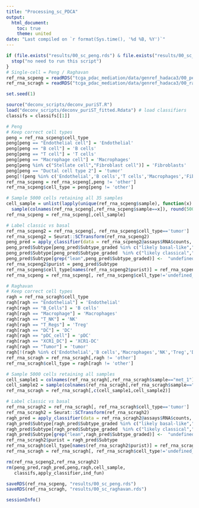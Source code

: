 ```yaml
---
title: "Processing_sc_PDCA"
output:
  html_document:
    toc: true
    theme: united
date: "Last compiled on `r format(Sys.time(), '%d %B, %Y')`"
---
```



```r
if (file.exists("results/00_sc_peng.rds") & file.exists("results/00_sc_raghavan.rds")) {
  stop("no need to run this script")
}
# Single-cell = Peng / Raghavan
ref_rna_scpeng = readRDS("tcga_pdac_mediation/data/genref_hadaca3/00_peng_k_2019.rds")
ref_rna_scragh = readRDS("tcga_pdac_mediation/data/genref_hadaca3/00_raghavan_s_2021.rds")
```



```r
set.seed(1)

source("deconv_scripts/deconv_puriST.R")
load("deconv_scripts/deconv_puriST_fitted.Rdata") # load classifiers
classifs = classifs[[1]]

# Peng
# Keep correct cell types
peng = ref_rna_scpeng$cell_type
peng[peng == "Endothelial cell"] = 'Endothelial'
peng[peng == "B cell"] = 'B cells'
peng[peng == "T cell"] = 'T cells'
peng[peng == "Macrophage cell"] = 'Macrophages'
peng[peng %in% c("Stellate cell","Fibroblast cell")] = 'Fibroblasts'
peng[peng == "Ductal cell type 2"] = 'tumor'
peng[!(peng %in% c('Endothelial','B cells','T cells','Macrophages','Fibroblasts','tumor'))] = 'other'
ref_rna_scpeng = ref_rna_scpeng[,peng != 'other']
ref_rna_scpeng$cell_type = peng[peng != 'other']

# Sample 5000 cells retaining all 35 samples
cell_sample = unlist(lapply(unique(ref_rna_scpeng$sample), function(x)
  sample(colnames(ref_rna_scpeng[,ref_rna_scpeng$sample==x]), round(5000/length(unique(ref_rna_scpeng$sample))))))
ref_rna_scpeng = ref_rna_scpeng[,cell_sample]

# Label classic vs basal
ref_rna_scpeng2 = ref_rna_scpeng[, ref_rna_scpeng$cell_type=='tumor']
ref_rna_scpeng2 = Seurat::SCTransform(ref_rna_scpeng2)
peng_pred = apply_classifier(data = ref_rna_scpeng2@assays$RNA$counts, classifier = classifs)
peng_pred$Subtype[peng_pred$Subtype_graded %in% c("likely basal-like","strong basal-like")] <- "Cancer basal"
peng_pred$Subtype[peng_pred$Subtype_graded  %in% c("likely classical","strong classical")] <- "Cancer classical"
peng_pred$Subtype[grep("lean",peng_pred$Subtype_graded)] <-  "undefined_tumor"
ref_rna_scpeng2$purist = peng_pred$Subtype
ref_rna_scpeng$cell_type[names(ref_rna_scpeng2$purist)] = ref_rna_scpeng2$purist
ref_rna_scpeng = ref_rna_scpeng[, ref_rna_scpeng$cell_type!='undefined_tumor']

# Raghavan
# Keep correct cell types
ragh = ref_rna_scragh$cell_type
ragh[ragh == "Endothelial"] = 'Endothelial'
ragh[ragh == "B_Cells"] = 'B cells'
ragh[ragh == "Macrophage"] = 'Macrophages'
ragh[ragh == "T_NK"] = 'NK'
ragh[ragh == "T_Regs"] = 'Treg'
ragh[ragh == "DC"] = 'DC'
ragh[ragh == "pDC_cell"] = 'pDC'
ragh[ragh == "XCR1_DC"] = 'XCR1-DC'
ragh[ragh == "Tumor"] = 'tumor'
ragh[!(ragh %in% c('Endothelial','B cells','Macrophages','NK','Treg','DC','pDC','XCR1-DC','tumor'))] = 'other'
ref_rna_scragh = ref_rna_scragh[,ragh != 'other']
ref_rna_scragh$cell_type = ragh[ragh != 'other']

# Sample 5000 cells retaining all samples
cell_sample1 = colnames(ref_rna_scragh[,ref_rna_scragh$sample=="met_1"])
cell_sample2 = sample(colnames(ref_rna_scragh[,ref_rna_scragh$sample=="met_2"]),5000-length(cell_sample1))
ref_rna_scragh = ref_rna_scragh[,c(cell_sample1,cell_sample2)]

# Label classic vs basal
ref_rna_scragh2 = ref_rna_scragh[, ref_rna_scragh$cell_type=='tumor']
ref_rna_scragh2 = Seurat::SCTransform(ref_rna_scragh2)
ragh_pred = apply_classifier(data = ref_rna_scragh2@assays$RNA$counts, classifier = classifs)
ragh_pred$Subtype[ragh_pred$Subtype_graded %in% c("likely basal-like","strong basal-like")] <- "Cancer basal"
ragh_pred$Subtype[ragh_pred$Subtype_graded  %in% c("likely classical","strong classical")] <- "Cancer classical"
ragh_pred$Subtype[grep("lean",ragh_pred$Subtype_graded)] <-  "undefined_tumor"
ref_rna_scragh2$purist = ragh_pred$Subtype
ref_rna_scragh$cell_type[names(ref_rna_scragh2$purist)] = ref_rna_scragh2$purist
ref_rna_scragh = ref_rna_scragh[, ref_rna_scragh$cell_type!='undefined_tumor']

rm(ref_rna_scpeng2,ref_rna_scragh2)
rm(peng_pred,ragh_pred,peng,ragh,cell_sample,
   classifs,apply_classifier,ind_fun)
```

```r
saveRDS(ref_rna_scpeng, "results/00_sc_peng.rds")
saveRDS(ref_rna_scragh, "results/00_sc_raghavan.rds")
```

```r
sessionInfo()
```
